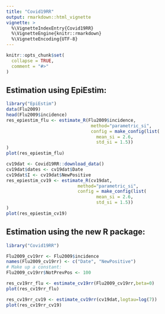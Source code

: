 ```yaml
---
title: "Covid19RR"
output: rmarkdown::html_vignette
vignette: >
  %\VignetteIndexEntry{Covid19RR}
  %\VignetteEngine{knitr::rmarkdown}
  %\VignetteEncoding{UTF-8}
---
```


```r
knitr::opts_chunk$set(
  collapse = TRUE,
  comment = "#>"
)
```

## Estimation using EpiEstim:

```r
library("EpiEstim")
data(Flu2009)
head(Flu2009$incidence)
res_epiestim_flu <- estimate_R(Flu2009$incidence, 
                                method="parametric_si",
                                config = make_config(list(
                                  mean_si = 2.6, 
                                  std_si = 1.5))
)
plot(res_epiestim_flu)
```

```r
cv19dat <- Covid19RR::download_data()
cv19dat$dates <- cv19dat$Date
cv19dat$I <- cv19dat$NewPositive
res_epiestim_cv19 <- estimate_R(cv19dat,
                           method="parametric_si",
                           config = make_config(list(
                                  mean_si = 2.6, 
                                  std_si = 1.5))
)
plot(res_epiestim_cv19)                           
```

## Estimation using the new R package:

```r
library("Covid19RR")

Flu2009_cv19rr <- Flu2009$incidence
names(Flu2009_cv19rr) <- c("Date", "NewPositive")
# Make up a constant:
Flu2009_cv19rr$NotPrevPos <- 100

res_cv19rr_flu <- estimate_cv19rr(Flu2009_cv19rr,beta=0)
plot(res_cv19rr_flu)
```

```r
res_cv19rr_cv19 <- estimate_cv19rr(cv19dat,logtau=log(7))
plot(res_cv19rr_cv19)
```

